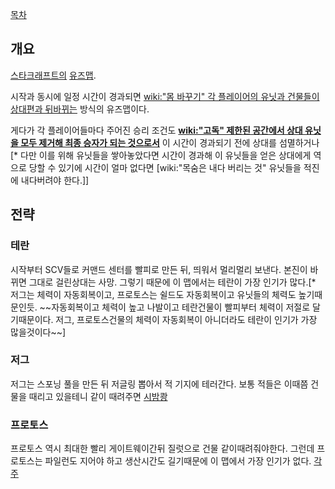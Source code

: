 [[목차]]
== 개요 ==
[[스타크래프트]]의 [[유즈맵]].

시작과 동시에 일정 시간이 경과되면 [[wiki:"몸 바꾸기" 각 플레이어의 유닛과 건물들이 상대편과 뒤바뀌는]] 방식의 유즈맵이다.

게다가 각 플레이어들마다 주어진 승리 조건도 '''[[wiki:"고독" 제한된 공간에서 상대 유닛을 모두 제거해 최종 승자가 되는 것으로서]]''' 이 시간이 경과되기 전에 상대를 섬멸하거나[* 다만 이를 위해 유닛들을 쌓아놓았다면 시간이 경과해 이 유닛들을 얻은 상대에게 역으로 당할 수 있기에 시간이 얼마 없다면 [wiki:"목숨은 내다 버리는 것" 유닛들을 적진에 내다버려야 한다.]]
== 전략 ==
=== 테란 ===
시작부터 SCV들로 커맨드 센터를 빨피로 만든 뒤, 띄워서 멀리멀리 보낸다. 본진이 바뀌면 그대로 걸린상대는 사망.
그렇기 때문에 이 맵에서는 테란이 가장 인기가 많다.[* 저그는 체력이 자동회복이고, 프로토스는 쉴드도 자동회복이고 유닛들의 체력도 높기때문인듯. ~~자동회복이고 체력이 높고 나발이고 테란건물이 빨피부터 체력이 저절로 달기때문이다. 저그, 프로토스건물의 체력이 자동회복이 아니더라도 테란이 인기가 가장 많을것이다~~]
=== 저그 ===
저그는 스포닝 풀을 만든 뒤 저글링 뽑아서 적 기지에 테러간다. 보통 적들은 이때쯤 건물을 때리고 있을테니 같이 때려주면 [[시밤쾅]]
=== 프로토스 ===
프로토스 역시 최대한 빨리 게이트웨이간뒤 질럿으로 건물 같이때려줘야한다. 그런데 프로토스는 파일런도 지어야 하고 생산시간도 길기때문에 이 맵에서 가장 인기가 없다.
[[각주]]
